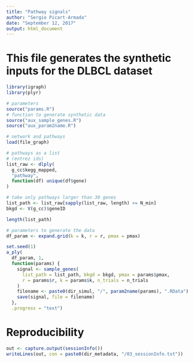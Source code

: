 ```yaml
---
title: "Pathway signals"
author: "Sergio Picart-Armada"
date: "September 12, 2017"
output: html_document
---
```


# This file generates the synthetic inputs for the DLBCL dataset

```r
library(igraph)
library(plyr)

# parameters
source("params.R")
# function to generate synthetic data
source("aux_sample_genes.R")
source("aux_param2name.R")

# network and pathways
load(file_graph)
```


```r
# pathways as a list
# (entrez ids)
list_raw <- dlply(
  g_cc$kegg_mapped, 
  "pathway", 
  function(df) unique(df$gene)
)

# take only pathways larger than 30 genes
list_path <- list_raw[sapply(list_raw, length) >= N_min]
bkgd <- V(g_cc)$geneID

length(list_path)

# parameters to generate the data
df_param <- expand.grid(k = k, r = r, pmax = pmax)

set.seed(1)
a_ply(
  df_param, 1, 
  function(params) {
    signal <- sample_genes(
      list_path = list_path, bkgd = bkgd, pmax = params$pmax, 
      r = params$r, k = params$k, n_trials = n_trials
    )
    filename <- paste0(dir_simul, "/", param2name(params), ".RData")
    save(signal, file = filename)
  }, 
  .progress = "text")
```

# Reproducibility

```r
out <- capture.output(sessionInfo())
writeLines(out, con = paste0(dir_metadata, "/03_sessionInfo.txt"))
```